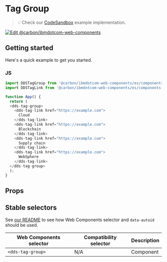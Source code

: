 
# Tag Group

> 💡 Check our
> [CodeSandbox](https://githubbox.com/carbon-design-system/carbon-for-ibm-dotcom/tree/master/packages/web-components/examples/codesandbox/components-react/tag-group)
> example implementation.

[![Edit @carbon/ibmdotcom-web-components](https://codesandbox.io/static/img/play-codesandbox.svg)](https://githubbox.com/carbon-design-system/carbon-for-ibm-dotcom/tree/master/packages/web-components/examples/codesandbox/components-react/tag-group)

## Getting started

Here's a quick example to get you started.

### JS

```javascript
import DDSTagGroup from '@carbon/ibmdotcom-web-components/es/components-react/tag-group/tag-group.js';
import DDSTagLink from '@carbon/ibmdotcom-web-components/es/components-react/tag-link/tag-link.js';

function App() {
  return (
  <dds-tag-group>
    <dds-tag-link href="https://example.com">
      Cloud
    </dds-tag-link>
    <dds-tag-link href="https://example.com">
      Blockchain
    </dds-tag-link>
    <dds-tag-link href="https://example.com">
      Supply chain
    </dds-tag-link>
    <dds-tag-link href="https://example.com">
      WebSphere
    </dds-tag-link>    
  </dds-tag-group>
  );
}
```

## Props

<Props of={PropTypesRef} />

## Stable selectors

See [our README](https://github.com/carbon-design-system/carbon-for-ibm-dotcom/tree/master/packages/web-components#stable-selectors-for-analytics-and-integratione2e-testing-in-web-components) to see how Web Components selector and `data-autoid` should be used.

| Web Components selector | Compatibility selector | Description |
| ----------------------- | ---------------------- | ----------- |
| `<dds-tag-group>`       | N/A                    | Component   |

<Description markdown={contributing} />
